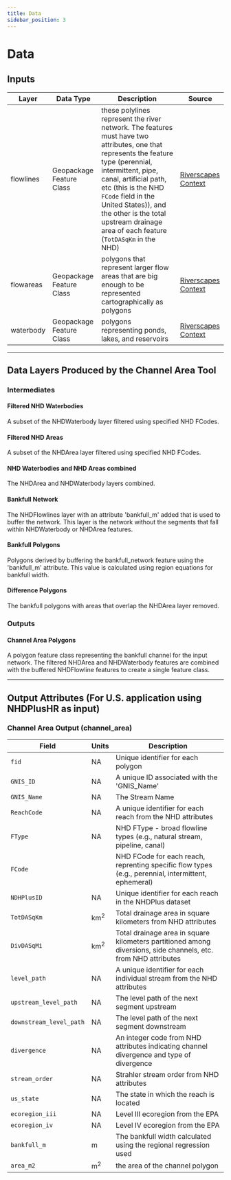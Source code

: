 ```yaml
---
title: Data
sidebar_position: 3
---
```


# Data

## Inputs

|Layer|Data Type|Description|Source|
|---|---|---|---|
|flowlines|Geopackage Feature Class|these polylines represent the river network. The features must have two attributes, one that represents the feature type (perennial, intermittent, pipe, canal, artificial path, etc (this is the NHD `FCode` field in the United States)), and the other is the total upstream drainage area of each feature (`TotDASqKm` in the NHD)|[Riverscapes Context](https://tools.riverscapes.net/rscontext/data/#NETWORK_INTERSECTION)|
|flowareas|Geopackage Feature Class|polygons that represent larger flow areas that are big enough to be represented cartographically as polygons|[Riverscapes Context](https://tools.riverscapes.net/rscontext/data/#NHDAreaSplit)|
|waterbody|Geopackage Feature Class|polygons representing ponds, lakes, and reservoirs|[Riverscapes Context](https://tools.riverscapes.net/rscontext/data/#NHDWaterbodySplit)|

---

## Data Layers Produced by the Channel Area Tool

### Intermediates

<h4><a name="FILTERED_WATERBODY">Filtered NHD Waterbodies</a></h4>

A subset of the NHDWaterbody layer filtered using specified NHD FCodes.

<h4><a name="FILTERED_FLOWAREAS">Filtered NHD Areas</a></h4>

A subset of the NHDArea layer filtered using specified NHD FCodes.

<h4><a name="COMBINED_FA_WB">NHD Waterbodies and NHD Areas combined</a></h4>

The NHDArea and NHDWaterbody layers combined.

<h4><a name="BANKFULL_NETWORK">Bankfull Network</a></h4>

The NHDFlowlines layer with an attribute 'bankfull_m' added that is used to buffer the network. This layer is the network without the segments that fall within NHDWaterbody or NHDArea features.

<h4><a name="BANKFULL_POLYGONS">Bankfull Polygons</a></h4>

Polygons derived by buffering the bankfull_network feature using the 'bankfull_m' attribute. This value is calculated using region equations for bankfull width.

<h4><a name="DIFFERENCE_POLYGONS">Difference Polygons</a></h4>

The bankfull polygons with areas that overlap the NHDArea layer removed.

### Outputs

<h4><a name="CHANNEL_AREA">Channel Area Polygons</a></h4>

A polygon feature class representing the bankfull channel for the input network. The filtered NHDArea and NHDWaterbody features are combined with the buffered NHDFlowline features to create a single feature class.

---

## Output Attributes (For U.S. application using NHDPlusHR as input)

### Channel Area Output (channel_area)

|Field|Units|Description|
|---|---|---|
|`fid`|NA|Unique identifier for each polygon|
|`GNIS_ID`|NA|A unique ID associated with the 'GNIS_Name'|
|`GNIS_Name`|NA|The Stream Name|
|`ReachCode`|NA|A unique identifier for each reach from the NHD attributes|
|`FType`|NA|NHD FType - broad flowline types (e.g., natural stream, pipeline, canal)|
|`FCode`||NHD FCode for each reach, reprenting specific flow types (e.g., perennial, intermittent, ephemeral)|
|`NDHPlusID`|NA|Unique identifier for each reach in the NHDPlus dataset|
|`TotDASqKm`|km<sup>2</sup>|Total drainage area in square kilometers from NHD attributes|
|`DivDASqMi`|km<sup>2</sup>|Total drainage area in square kilometers partitioned among diversions, side channels, etc. from NHD attributes|
|`level_path`|NA|A unique identifier for each individual stream from the NHD attributes|
|`upstream_level_path`|NA|The level path of the next segment upstream|
|`downstream_level_path`|NA|The level path of the next segment downstream|
|`divergence`|NA|An integer code from NHD attributes indicating channel divergence and type of divergence|
|`stream_order`|NA|Strahler stream order from NHD attributes|
|`us_state`|NA|The state in which the reach is located|
|`ecoregion_iii`|NA|Level III ecoregion from the EPA|
|`ecoregion_iv`|NA|Level IV ecoregion from the EPA|
|`bankfull_m`|m|The bankfull width calculated using the regional regression used|
|`area_m2`|m<sup>2</sup>|the area of the channel polygon|
